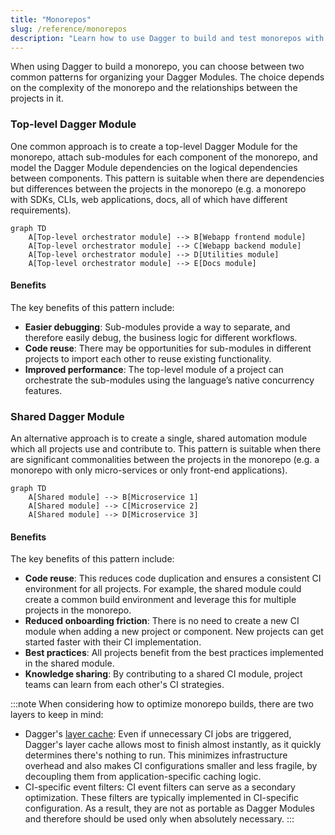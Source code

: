 ```yaml
---
title: "Monorepos"
slug: /reference/monorepos
description: "Learn how to use Dagger to build and test monorepos with multiple languages and frameworks."
---
```


When using Dagger to build a monorepo, you can choose between two common patterns for organizing your Dagger Modules. The choice depends on the complexity of the monorepo and the relationships between the projects in it.

### Top-level Dagger Module

One common approach is to create a top-level Dagger Module for the monorepo, attach sub-modules for each component of the monorepo, and model the Dagger Module dependencies on the logical dependencies between components. This pattern is suitable when there are dependencies but differences between the projects in the monorepo (e.g. a monorepo with SDKs, CLIs, web applications, docs, all of which have different requirements).

```mermaid
graph TD
    A[Top-level orchestrator module] --> B[Webapp frontend module]
    A[Top-level orchestrator module] --> C[Webapp backend module]
    A[Top-level orchestrator module] --> D[Utilities module]
    A[Top-level orchestrator module] --> E[Docs module]
```

#### Benefits

The key benefits of this pattern include:

- **Easier debugging**: Sub-modules provide a way to separate, and therefore easily debug, the business logic for different workflows.
- **Code reuse**: There may be opportunities for sub-modules in different projects to import each other to reuse existing functionality.
- **Improved performance**: The top-level module of a project can orchestrate the sub-modules using the language’s native concurrency features.

### Shared Dagger Module

An alternative approach is to create a single, shared automation module which all projects use and contribute to. This pattern is suitable when there are significant commonalities between the projects in the monorepo (e.g. a monorepo with only micro-services or only front-end applications).

```mermaid
graph TD
    A[Shared module] --> B[Microservice 1]
    A[Shared module] --> C[Microservice 2]
    A[Shared module] --> D[Microservice 3]
```
#### Benefits

The key benefits of this pattern include:

- **Code reuse**: This reduces code duplication and ensures a consistent CI environment for all projects. For example, the shared module could create a common build environment and leverage this for multiple projects in the monorepo.
- **Reduced onboarding friction**: There is no need to create a new CI module when adding a new project or component. New projects can get started faster with their CI implementation.
- **Best practices**: All projects benefit from the best practices implemented in the shared module.
- **Knowledge sharing**: By contributing to a shared CI module, project teams can learn from each other's CI strategies.

:::note
When considering how to optimize monorepo builds, there are two layers to keep in mind:

- Dagger's [layer cache](../../features/caching.mdx): Even if unnecessary CI jobs are triggered, Dagger's layer cache allows most to finish almost instantly, as it quickly determines there's nothing to run. This minimizes infrastructure overhead and also makes CI configurations smaller and less fragile, by decoupling them from application-specific caching logic.
- CI-specific event filters: CI event filters can serve as a secondary optimization. These filters are typically implemented in CI-specific configuration. As a result, they are not as portable as Dagger Modules and therefore should be used only when absolutely necessary.
:::
